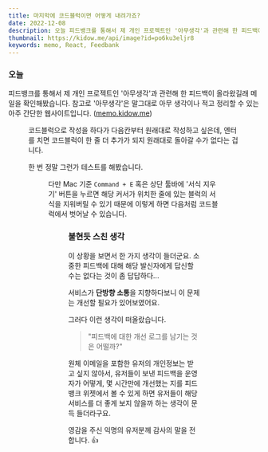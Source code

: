 ```yaml
---
title: 마지막에 코드블럭이면 어떻게 내려가죠?
date: 2022-12-08
description: 오늘 피드뱅크를 통해서 제 개인 프로젝트인 '아무생각'과 관련해 한 피드백이 올라왔길래 메일을 확인해봤습니다. 참고로 '아무생각'은 말그대로 아무 생각이나 적고 정리할 수 있는 아주 간단한 웹사이트입니다.
thumbnail: https://kidow.me/api/image?id=po6ku3eljr8
keywords: memo, React, Feedbank
---
```



<Frontmatter />
<BackTop />

### 오늘

피드뱅크를 통해서 제 개인 프로젝트인 '아무생각'과 관련해 한 피드백이 올라왔길래 메일을 확인해봤습니다. 참고로 '아무생각'은 말그대로 아무 생각이나 적고 정리할 수 있는 아주 간단한 웹사이트입니다. ([memo.kidow.me](https://memo.kidow.me))

<Figure caption="익명의 유저가 보낸 피드백" image="/contents/14/feedback.png" />

코드블럭으로 작성을 하다가 다음칸부터 원래대로 작성하고 싶은데, 엔터를 치면 코드블럭이 한 줄 더 추가가 되지 원래대로 돌아갈 수가 없다는 겁니다.

한 번 정말 그런가 테스트를 해봤습니다.

<Figure caption="정말 그러더군요." image="/contents/14/memo.png" />

다만 Mac 기준 `Command + E` 혹은 상단 툴바에 '서식 지우기' 버튼을 누르면 해당 커서가 위치한 줄에 있는 블럭의 서식을 지워버릴 수 있기 때문에 이렇게 하면 다음처럼 코드블럭에서 벗어날 수 있습니다.

<Figure caption="깔끔하게 분리" image="/contents/14/clean.png" />

### 불현듯 스친 생각

이 상황을 보면서 한 가지 생각이 들더군요. 소중한 피드백에 대해 해당 발신자에게 답신할 수는 없다는 것이 좀 답답하다...

서비스가 **단방향 소통**을 지향하다보니 이 문제는 개선할 필요가 있어보였어요.

그러다 이런 생각이 떠올랐습니다.

> "피드백에 대한 개선 로그를 남기는 것은 어떨까?"

원체 이메일을 포함한 유저의 개인정보는 받고 싶지 않아서, 유저들이 보낸 피드백을 운영자가 어떻게, 몇 시간만에 개선했는 지를 피드뱅크 위젯에서 볼 수 있게 하면 유저들이 해당 서비스를 더 좋게 보지 않을까 하는 생각이 문득 들더라구요.

영감을 주신 익명의 유저분께 감사의 말을 전합니다. 👍

<ShareButtons />
<Comment />
